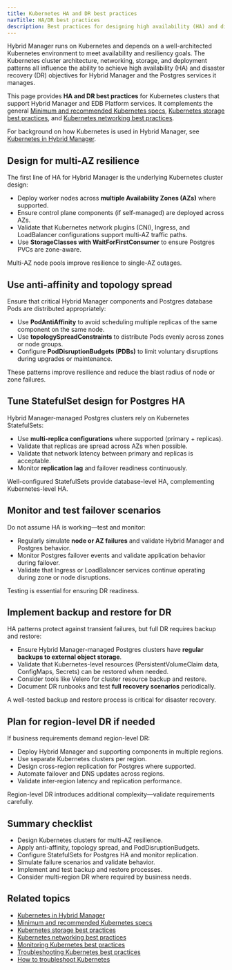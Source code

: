 ```yaml
---
title: Kubernetes HA and DR best practices
navTitle: HA/DR best practices
description: Best practices for designing high availability (HA) and disaster recovery (DR) in Kubernetes clusters supporting Hybrid Manager and managed Postgres services.
---
```


Hybrid Manager runs on Kubernetes and depends on a well-architected Kubernetes environment to meet availability and resiliency goals.
The Kubernetes cluster architecture, networking, storage, and deployment patterns all influence the ability to achieve high availability (HA) and disaster recovery (DR) objectives for Hybrid Manager and the Postgres services it manages.

This page provides **HA and DR best practices** for Kubernetes clusters that support Hybrid Manager and EDB Platform services.
It complements the general [Minimum and recommended Kubernetes specs](/edb-postgres-ai/hybrid-manager/install/kubernetes/recommended/), [Kubernetes storage best practices](./storage-best-practices), and [Kubernetes networking best practices](./manage-kubernetes-networking).

For background on how Kubernetes is used in Hybrid Manager, see [Kubernetes in Hybrid Manager](/portal/kubernetes/learn/explained/k8s-in-hybrid-manager).

## Design for multi-AZ resilience

The first line of HA for Hybrid Manager is the underlying Kubernetes cluster design:

-   Deploy worker nodes across **multiple Availability Zones (AZs)** where supported.
-   Ensure control plane components (if self-managed) are deployed across AZs.
-   Validate that Kubernetes network plugins (CNI), Ingress, and LoadBalancer configurations support multi-AZ traffic paths.
-   Use **StorageClasses with WaitForFirstConsumer** to ensure Postgres PVCs are zone-aware.

Multi-AZ node pools improve resilience to single-AZ outages.

## Use anti-affinity and topology spread

Ensure that critical Hybrid Manager components and Postgres database Pods are distributed appropriately:

-   Use **PodAntiAffinity** to avoid scheduling multiple replicas of the same component on the same node.
-   Use **topologySpreadConstraints** to distribute Pods evenly across zones or node groups.
-   Configure **PodDisruptionBudgets (PDBs)** to limit voluntary disruptions during upgrades or maintenance.

These patterns improve resilience and reduce the blast radius of node or zone failures.

## Tune StatefulSet design for Postgres HA

Hybrid Manager-managed Postgres clusters rely on Kubernetes StatefulSets:

-   Use **multi-replica configurations** where supported (primary + replicas).
-   Validate that replicas are spread across AZs when possible.
-   Validate that network latency between primary and replicas is acceptable.
-   Monitor **replication lag** and failover readiness continuously.

Well-configured StatefulSets provide database-level HA, complementing Kubernetes-level HA.

## Monitor and test failover scenarios

Do not assume HA is working—test and monitor:

-   Regularly simulate **node or AZ failures** and validate Hybrid Manager and Postgres behavior.
-   Monitor Postgres failover events and validate application behavior during failover.
-   Validate that Ingress or LoadBalancer services continue operating during zone or node disruptions.

Testing is essential for ensuring DR readiness.

## Implement backup and restore for DR

HA patterns protect against transient failures, but full DR requires backup and restore:

-   Ensure Hybrid Manager-managed Postgres clusters have **regular backups to external object storage**.
-   Validate that Kubernetes-level resources (PersistentVolumeClaim data, ConfigMaps, Secrets) can be restored when needed.
-   Consider tools like Velero for cluster resource backup and restore.
-   Document DR runbooks and test **full recovery scenarios** periodically.

A well-tested backup and restore process is critical for disaster recovery.

## Plan for region-level DR if needed

If business requirements demand region-level DR:

-   Deploy Hybrid Manager and supporting components in multiple regions.
-   Use separate Kubernetes clusters per region.
-   Design cross-region replication for Postgres where supported.
-   Automate failover and DNS updates across regions.
-   Validate inter-region latency and replication performance.

Region-level DR introduces additional complexity—validate requirements carefully.

## Summary checklist

-   Design Kubernetes clusters for multi-AZ resilience.
-   Apply anti-affinity, topology spread, and PodDisruptionBudgets.
-   Configure StatefulSets for Postgres HA and monitor replication.
-   Simulate failure scenarios and validate behavior.
-   Implement and test backup and restore processes.
-   Consider multi-region DR where required by business needs.

## Related topics

-   [Kubernetes in Hybrid Manager](/portal/kubernetes/learn/explained/k8s-in-hybrid-manager)
-   [Minimum and recommended Kubernetes specs](/edb-postgres-ai/hybrid-manager/install/kubernetes/recommended/)
-   [Kubernetes storage best practices](./storage-best-practices)
-   [Kubernetes networking best practices](./manage-kubernetes-networking)
-   [Monitoring Kubernetes best practices](./monitoring-kubernetes-best-practices)
-   [Troubleshooting Kubernetes best practices](./troubleshooting-kubernetes-best-practices)
-   [How to troubleshoot Kubernetes](/portal/kubernetes/learn/how-to/troubleshooting-on-kubernetes)
